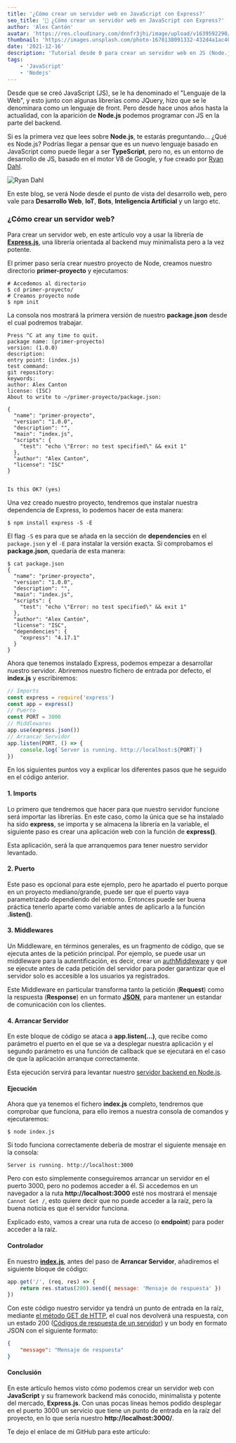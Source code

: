```yaml
---
title: '¿Cómo crear un servidor web en JavaScript con Express?'
seo_title: '🤔 ¿Cómo crear un servidor web en JavaScript con Express?'
author: 'Alex Cantón'
avatar: 'https://res.cloudinary.com/dnnfr3jhi/image/upload/v1639592290/Blog/alex_r0u07u.webp'
thumbnail: 'https://images.unsplash.com/photo-1678138091332-432d4a1ac407?q=80&w=3270&auto=format&fit=crop&ixlib=rb-4.1.0&ixid=M3wxMjA3fDB8MHxwaG90by1wYWdlfHx8fGVufDB8fHx8fA%3D%3D'
date: '2021-12-16'
description: 'Tutorial desde 0 para crear un servidor web en JS (Node.js) con el framework de Express.js, uno de los más conocidos y minimalistas del mercado para el Backend. Con un 19.005.088 descargas de media en NPM (Node Package Manager)'
tags:
    - 'JavaScript'
    - 'Nodejs'
---
```


Desde que se creó JavaScript (JS), se le ha denominado el "Lenguaje de la Web", y esto junto con algunas librerías como JQuery, hizo que se le denominara como un lenguaje de front. Pero desde hace unos años hasta la actualidad, con la aparición de **Node.js** podemos programar con JS en la parte del backend.

Si es la primera vez que lees sobre **Node.js**, te estarás preguntando... ¿Qué es Node.js? Podrías llegar a pensar que es un nuevo lenguaje basado en JavaScript como puede llegar a ser **TypeScript**, pero no, es un entorno de desarrollo de JS, basado en el motor V8 de Google, y fue creado por [Ryan Dahl](https://www.ecured.cu/Ryan_Lienhart_Dahl).

![Ryan Dahl](https://res.cloudinary.com/dnnfr3jhi/image/upload/v1639687783/Blog/Posts/server-node/04e9bf509eba71f9787154ed0ef3f569_ieet4d.jpg)

En este blog, se verá Node desde el punto de vista del desarrollo web, pero vale para **Desarrollo Web**, **IoT**, **Bots**, **Inteligencia Artificial** y un largo etc.

### ¿Cómo crear un servidor web?

Para crear un servidor web, en este artículo voy a usar la librería de **[Express.js](https://expressjs.com/es/)**, una librería orientada al backend muy minimalista pero a la vez potente.

El primer paso sería crear nuestro proyecto de Node, creamos nuestro directorio **primer-proyecto** y ejecutamos:

```shell
# Accedemos al directorio
$ cd primer-proyecto/
# Creamos proyecto node
$ npm init
```
La consola nos mostrará la primera versión de nuestro **package.json** desde el cual podremos trabajar.
```shell
Press ^C at any time to quit.                                           
package name: (primer-proyecto)                                         
version: (1.0.0)                                                        
description:                                                            
entry point: (index.js)                                                 
test command:                                                           
git repository:                                                         
keywords:                                                               
author: Alex Canton                                                     
license: (ISC)                                                          
About to write to ~/primer-proyecto/package.json:
                                                                        
{                                                                       
  "name": "primer-proyecto",                                            
  "version": "1.0.0",                                                   
  "description": "",                                                    
  "main": "index.js",                                                   
  "scripts": {                                                          
    "test": "echo \"Error: no test specified\" && exit 1"               
  },                                                                    
  "author": "Alex Canton",                                              
  "license": "ISC"                                                      
}                                                                       
                                                                        
                                                                        
Is this OK? (yes)
```

Una vez creado nuestro proyecto, tendremos que instalar nuestra dependencia de Express, lo podemos hacer de esta manera:

```shell
$ npm install express -S -E
```

El flag `-S` es para que se añada en la sección de **dependencies** en el `package.json` y el `-E` para instalar la versión exacta. Si comprobamos el **package.json**, quedaría de esta manera:

```shell
$ cat package.json
{
  "name": "primer-proyecto",
  "version": "1.0.0",
  "description": "",
  "main": "index.js",
  "scripts": {
    "test": "echo \"Error: no test specified\" && exit 1"
  },
  "author": "Alex Cantón",
  "license": "ISC",
  "dependencies": {
    "express": "4.17.1"
  }
}
```

Ahora que tenemos instalado Express, podemos empezar a desarrollar nuestro servidor. Abriremos nuestro fichero de entrada por defecto, el **index.js** y escribiremos:

```js
// Imports
const express = require('express')
const app = express()
// Puerto
const PORT = 3000
// Middlewares
app.use(express.json())
// Arrancar Servidor
app.listen(PORT, () => {
    console.log(`Server is running. http://localhost:${PORT}`)
})
```

En los siguientes puntos voy a explicar los diferentes pasos que he seguido en el código anterior.

#### 1. Imports

Lo primero que tendremos que hacer para que nuestro servidor funcione será importar las librerías. En este caso, como la única que se ha instalado ha sido **express**, se importa y se almacena la librería en la variable, el siguiente paso es crear una aplicación web con la función de **express()**.

Esta aplicación, será la que arranquemos para tener nuestro servidor levantado.

#### 2. Puerto

Este paso es opcional para este ejemplo, pero he apartado el puerto porque en un proyecto mediano/grande, puede ser que el puerto vaya parametrizado dependiendo del entorno. Entonces puede ser buena práctica tenerlo aparte como variable antes de aplicarlo a la función **.listen()**.

#### 3. Middlewares

Un Middleware, en términos generales, es un fragmento de código, que se ejecuta antes de la petición principal. Por ejemplo, se puede usar un middleware para la autentificación, es decir, crear un <u>authMiddleware</u> y que se ejecute antes de cada petición del servidor para poder garantizar que el servidor solo es accesible a los usuarios ya registrados.

Este Middleware en particular transforma tanto la petición (**Request**) como la respuesta (**Response**) en un formato <u>**JSON**</u>, para mantener un estandar de comunicación con los clientes.

#### 4. Arrancar Servidor

En este bloque de código se ataca a **app.listen(...)**, que recibe como parámetro el puerto en el que se va a desplegar nuestra aplicación y el segundo parámetro es una función de callback que se ejecutará en el caso de que la aplicación arranque correctamente.

Esta ejecución servirá para levantar nuestro <u>servidor backend en Node.js</u>.

#### Ejecución

Ahora que ya tenemos el fichero **index.js** completo, tendremos que comprobar que funciona, para ello iremos a nuestra consola de comandos y ejecutaremos:

```shell
$ node index.js
```

Si todo funciona correctamente debería de mostrar el siguiente mensaje en la consola:

```shell
Server is running. http://localhost:3000
```

Pero con esto simplemente conseguiremos arrancar un servidor en el puerto 3000, pero no podemos acceder a él. Si accedemos en un navegador a la ruta **http://localhost:3000** esté nos mostrará el mensaje `Cannot Get /`, esto quiere decir que no puede acceder a la raíz, pero la buena noticia es que el servidor funciona.

Explicado esto, vamos a crear una ruta de acceso (o **endpoint**) para poder acceder a la raíz.

#### Controlador

En nuestro <u>**index.js**</u>, antes del paso de **Arrancar Servidor**, añadiremos el siguiente bloque de código:

```js
app.get('/', (req, res) => {
    return res.status(200).send({ message: 'Mensaje de respuesta' })
})
```

Con este código nuestro servidor ya tendrá un punto de entrada en la raíz, mediante [el método GET de HTTP](https://developer.mozilla.org/es/docs/Web/HTTP/Methods), el cual nos devolverá una respuesta, con un estado 200 ([Códigos de respuesta de un servidor](https://developer.mozilla.org/es/docs/Web/HTTP/Status)) y un body en formato JSON con el siguiente formato:

```json
{
    "message": "Mensaje de respuesta"
}
```
#### Conclusión

En este artículo hemos visto cómo podemos crear un servidor web con **JavaScript** y su framework backend más conocido, minimalista y potente del mercado, **Express.js**. Con unas pocas líneas hemos podido desplegar en el puerto 3000 un servicio que tiene un punto de entrada en la raíz del proyecto, en lo que sería nuestro **http://localhost:3000/**.

Te dejo el enlace de mi GitHub para este artículo:
<GithubLink title="¿Cómo crear un servidor en JavaScript con Node.js?" link="https://github.com/alexcanDvlpr/crear-servidor-node-basico" />
